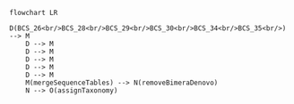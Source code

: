 ```mermaid
flowchart LR
    D(BCS_26<br/>BCS_28<br/>BCS_29<br/>BCS_30<br/>BCS_34<br/>BCS_35<br/>) --> M
    D --> M
    D --> M
    D --> M
    D --> M
    D --> M
    M(mergeSequenceTables) --> N(removeBimeraDenovo)
    N --> O(assignTaxonomy)
```
